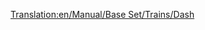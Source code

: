 [[Translation:en/Manual/Base Set/Trains/Dash]]
{{en/Manual/Base Set/Trains/Trains|Image=[[File:en/Manual/Base Set/Trains/Dash.png]]
|Cost=£16,406 ($32.812)
|Speed=120 kph (75 mph)
|Weight=38 t
|Power=700 hp (523 kW)
|Annual=£1,066 ($2.132)
|Designed=1984
|Lifespan=15
|Capacity=80 passengers
|Description=The Dash DMU is a Diesel Multiple unit that by default comes with two units and carries passengers in much the same way as the [[en/Manual/Base Set/Trains/Manley-Morel DMU]], albeit with slightly higher speed, power and capacity.

These trains are really only suitable for light passenger transport, as they lack the power to transport heavier goods and pull more carriages.  You could add more units to increase the power and capacity (in true DMU style), but you are still limited to 75mph, so a better option would be to use [[en/Manual/Base Set/Trains/SH '125']] on the busier routes or even the [[en/Manual/Base Set/Trains/T.I.M.]] when it is invented.

A word of warning; when faster trains arrive on a large network, you may find that they get stuck behind these slower units slowing the whole network down, so you should either upgrade the whole lot, keep the DMUs on a separate section of track, or build [[en/Community/Double-Tracks]].
|Real-life=The first of the so-called second generation (if you discount the 14x series railbuses) the [https://www.wikipedia.org/wiki/British_Rail_Class_150 Class 150 'Sprinter'] (Hence the name 'Dash') was introduced in the mid-1980s to replace the earlier generation of DMU, dating back to the 1950s and 1960s. The mainstay of the British 'Regional Railways' local railways until privatisation between 1990 and 1996, they are still workhorses of rural and commuter lines.
}}